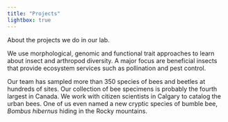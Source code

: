 ```yaml
---
title: "Projects"
lightbox: true
---
```


About the projects we do in our lab.

We use morphological, genomic and functional trait approaches to learn about insect and arthropod diversity. A major focus are beneficial insects that provide ecosystem services such as pollination and pest control.

Our team has sampled more than 350 species of bees and beetles at hundreds of sites. Our collection of bee specimens is probably the fourth largest in Canada. We work with citizen scientists in Calgary to catalog the urban bees. One of us even named a new cryptic species of bumble bee, *Bombus hibernus* hiding in the Rocky mountains.
